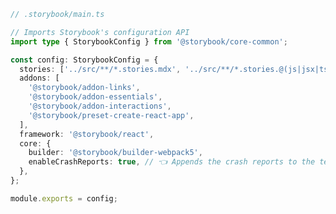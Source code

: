 ```ts
// .storybook/main.ts

// Imports Storybook's configuration API
import type { StorybookConfig } from '@storybook/core-common';

const config: StorybookConfig = {
  stories: ['../src/**/*.stories.mdx', '../src/**/*.stories.@(js|jsx|ts|tsx)'],
  addons: [
    '@storybook/addon-links',
    '@storybook/addon-essentials',
    '@storybook/addon-interactions',
    '@storybook/preset-create-react-app',
  ],
  framework: '@storybook/react',
  core: {
    builder: '@storybook/builder-webpack5',
    enableCrashReports: true, // 👈 Appends the crash reports to the telemetry events
  },
};

module.exports = config;
```